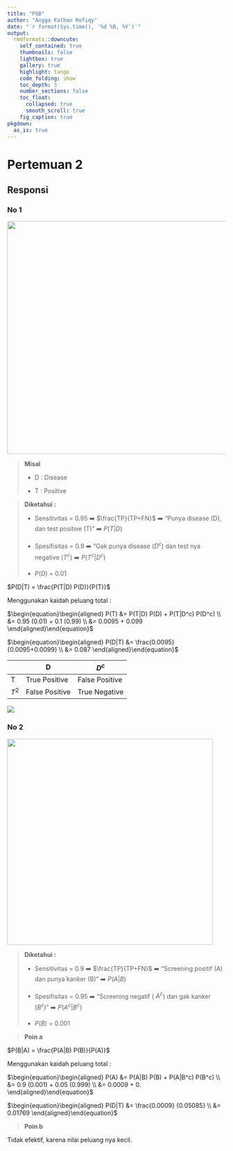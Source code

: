 ```yaml
---
title: "PSB"
author: "Angga Fathan Rofiqy"
date: "`r format(Sys.time(), '%d %B, %Y')`"
output:
  rmdformats::downcute:
    self_contained: true
    thumbnails: false
    lightbox: true
    gallery: true
    highlight: tango
    code_folding: show
    toc_depth: 3
    number_sections: false
    toc_float:
      collapsed: true
      smooth_scroll: true
    fig_caption: true
pkgdown:
  as_is: true
---
```


# Pertemuan 2

## Responsi

### No 1

![](images/clipboard-1940714350.png){width="536"}

> **Misal**
>
> -   D : Disease
>
> -   T : Positive

> **Diketahui :**
>
> -   Sensitivitas = 0.95 ➡️ $\frac{TP}{TP+FN}$ ➡️ "Punya disease (D), dan test positive (T)" ➡️ $P(T|D)$
>
> -   Spesifisitas = 0.9 ➡️ "Gak punya disease ($D^c$) dan test nya negative ($T^c$) ➡️ $P(T^c|D^c)$
>
> -   $P(D)$ = 0.01

$P(D|T) = \frac{P(T|D) P(D)}{P(T)}$

Menggunakan kaidah peluang total :

$\begin{equation}\begin{aligned} P(T) &= P(T|D) P(D) + P(T|D^c) P(D^c) \\ &= 0.95 (0.01) + 0.1 (0.99) \\ &= 0.0095 + 0.099 \end{aligned}\end{equation}$

$\begin{equation}\begin{aligned} P(D|T) &= \frac{0.0095} {0.0095+0.0099} \\ &= 0.087 \end{aligned}\end{equation}$

|       | D              | $D^c$          |
|-------|----------------|----------------|
| T     | True Positive  | False Positive |
| $T^2$ | False Positive | True Negative  |

![](images/clipboard-640443932.png)

### No 2

![](images/clipboard-4115582622.png){width="474"}

> **Diketahui :**
>
> -   Sensitivitas = 0.9 ➡️ $\frac{TP}{TP+FN}$ ➡️ "Screening positif (A) dan punya kanker (B)" ➡️ $P(A|B)$
>
> -   Spesifisitas = 0.95 ➡️ "Screening negatif ( $A^c$) dan gak kanker ($B^c$)" ➡️ $P(A^c|B^c)$
>
> -   $P(B)$ = 0.001

> **Poin a**

$P(B|A) = \frac{P(A|B) P(B)}{P(A)}$

Menggunakan kaidah peluang total :

$\begin{equation}\begin{aligned} P(A) &= P(A|B) P(B) + P(A|B^c) P(B^c) \\ &= 0.9 (0.001) + 0.05 (0.999) \\ &= 0.0009 + 0. \end{aligned}\end{equation}$

$\begin{equation}\begin{aligned} P(D|T) &= \frac{0.0009} {0.05085} \\ &= 0.01769 \end{aligned}\end{equation}$

> **Poin b**

Tidak efektif, karena nilai peluang nya kecil.
